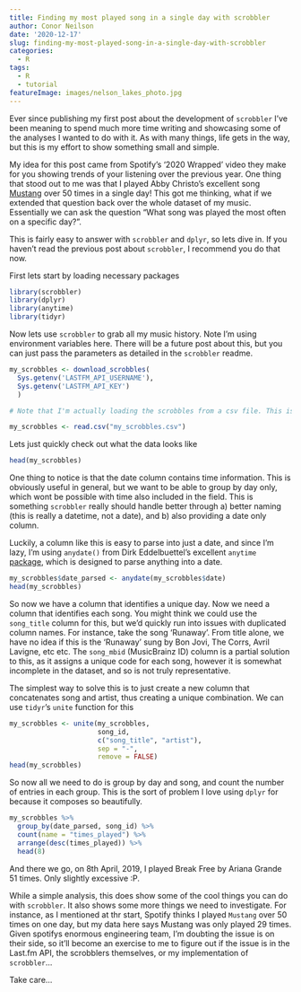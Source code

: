 ```yaml
---
title: Finding my most played song in a single day with scrobbler
author: Conor Neilson
date: '2020-12-17'
slug: finding-my-most-played-song-in-a-single-day-with-scrobbler
categories:
  - R
tags:
  - R
  - tutorial
featureImage: images/nelson_lakes_photo.jpg
---
```


Ever since publishing my first post about the development of `scrobbler` I've been meaning to spend much more time writing and showcasing some of the analyses I wanted to do with it. As with many things, life gets in the way, but this is my effort to show something small and simple.

My idea for this post came from Spotify's '2020 Wrapped' video they make for you showing trends of your listening over the previous year. One thing that stood out to me was that I played Abby Christo's excellent song [Mustang](https://open.spotify.com/track/2CdaFXhNIZQmUws6t9Raqk) over 50 times in a single day! This got me thinking, what if we extended that question back over the whole dataset of my music. Essentially we can ask the question "What song was played the most often on a specific day?".

This is fairly easy to answer with `scrobbler` and `dplyr`, so lets dive in. If you haven't read the previous post about `scrobbler`, I recommend you do that now.

First lets start by loading necessary packages
```r
library(scrobbler)
library(dplyr)
library(anytime)
library(tidyr)
```

Now lets use `scrobbler` to grab all my music history. Note I'm using environment variables here. There will be a future post about this, but you can just pass the parameters as detailed in the `scrobbler` readme.
```r
my_scrobbles <- download_scrobbles(
  Sys.getenv('LASTFM_API_USERNAME'),
  Sys.getenv('LASTFM_API_KEY')
  )
```

```r
# Note that I'm actually loading the scrobbles from a csv file. This is because blogdown was having some weird issues running the above code when rendering the site. I have confirmed the above code works, but couldn't find a work around for this post. If you're trying to download scrobbles, please follow guidelines in the readme

my_scrobbles <- read.csv("my_scrobbles.csv")
```

Lets just quickly check out what the data looks like
```r
head(my_scrobbles)
```
One thing to notice is that the date column contains time information. This is obviously useful in general, but we want to be able to group by day only, which wont be possible with time also included in the field. This is something `scrobbler` really should handle better through a) better naming (this is really a datetime, not a date), and b) also providing a date only column. 

Luckily, a column like this is easy to parse into just a date, and since I'm lazy, I'm using `anydate()` from Dirk Eddelbuettel's excellent `anytime` [package](https://github.com/eddelbuettel/anytime), which is designed to parse anything into a date. 
```r
my_scrobbles$date_parsed <- anydate(my_scrobbles$date)
head(my_scrobbles)
```
So now we have a column that identifies a unique day. Now we need a column that identifies each song. You might think we could use the `song_title` column for this, but we'd quickly run into issues with duplicated column names. For instance, take the song 'Runaway'. From title alone, we have no idea if this is the 'Runaway' sung by Bon Jovi, The Corrs, Avril Lavigne, etc etc. The `song_mbid` (MusicBrainz ID) column is a partial solution to this, as it assigns a unique code for each song, however it is somewhat incomplete in the dataset, and so is not truly representative. 

The simplest way to solve this is to just create a new column that concatenates song and artist, thus creating a unique combination. We can use `tidyr`'s `unite` function for this

```r
my_scrobbles <- unite(my_scrobbles, 
                      song_id, 
                      c("song_title", "artist"), 
                      sep = "-", 
                      remove = FALSE)
head(my_scrobbles)
```

So now all we need to do is group by day and song, and count the number of entries in each group. This is the sort of problem I love using `dplyr` for because it composes so beautifully. 

```r
my_scrobbles %>% 
  group_by(date_parsed, song_id) %>% 
  count(name = "times_played") %>% 
  arrange(desc(times_played)) %>% 
  head(8)
```

And there we go, on 8th April, 2019, I played Break Free by Ariana Grande 51 times. Only slightly excessive :P.


While a simple analysis, this does show some of the cool things you can do with `scrobbler`. It also shows some more things we need to investigate. For instance, as I mentioned at thr start, Spotify thinks I played `Mustang` over 50 times on one day, but my data here says Mustang was only played 29 times. Given spotifys enormous engineering team, I'm doubting the issue is on their side, so it'll become an exercise to me to figure out if the issue is in the Last.fm API, the scrobblers themselves, or my implementation of `scrobbler`...


Take care...